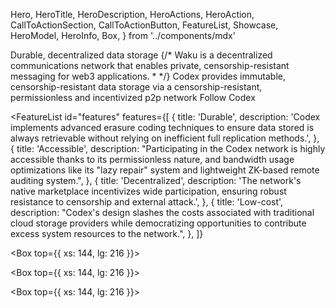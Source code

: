   Hero,
  HeroTitle,
  HeroDescription,
  HeroActions,
  HeroAction,
  CallToActionSection,
  CallToActionButton,
  FeatureList,
  Showcase,
  HeroModel,
  HeroInfo,
  Box,
} from '../components/mdx'

<Hero size="medium">
  <HeroInfo>
    <HeroTitle>Durable, decentralized data storage</HeroTitle>
    {/*
        <HeroDescription className={"long"}>
            Waku is a decentralized communications network that enables private, censorship-resistant messaging for web3
            applications.
        </HeroDescription>
            * */}
    <HeroDescription className={'short'}>
      Codex provides immutable, censorship-resistant data storage via a
      censorship-resistant, permissionless and incentivized p2p network
    </HeroDescription>
    <HeroActions>
      <HeroAction href="https://twitter.com/Codex_storage" target="_blank">
        Follow Codex
      </HeroAction>
    </HeroActions>
  </HeroInfo>
  <HeroModel
    modelId={'architecture05'}
    mode={'simple'}
    rotateSpeed={0.04}
    startY={'top'}
    asciiConfig={{
      characters: ' + ^ ^%%%0 -a @@@ ###',
    }}
  />
</Hero>

<FeatureList
  id="features"
  features={[
    {
      title: 'Durable',
      description:
        'Codex implements advanced erasure coding techniques to ensure data stored is always retrievable without relying on inefficient full replication methods.',
    },
    {
      title: 'Accessible',
      description:
        "Participating in the Codex network is highly accessible thanks to its permissionless nature, and bandwidth usage optimizations like its \"lazy repair\" system and lightweight ZK-based remote auditing system.",
    },
    {
      title: 'Decentralized',
      description:
        'The network\'s native marketplace incentivizes wide participation, ensuring robust resistance to censorship and external attack.',
    },
    {
      title: 'Low-cost',
      description:
        "Codex's design slashes the costs associated with traditional cloud storage providers while democratizing opportunities to contribute excess system resources to the network.",
    },
  ]}
>
</FeatureList>

<Box top={{ xs: 144, lg: 216 }}>
  <CallToActionSection
    title="Used by"
    columns={2}
    description="Codex is still under development as part of the Logos Collective's tech stack. Logos builds shared public infrastructure to provide trust-minimized, corruption-resistant governing services and social institutions to underserved citizens."
  />
</Box>

<Box top={{ xs: 144, lg: 216 }}>
  <CallToActionSection
    title="Contributors"
    columns={1}
    description="The contributors building Codex draw on decades of collective software development experience with household names from within the traditional technology and blockchain sectors."
    label="Read more"
    href="/about/team"
    target="_self"
  />
</Box>

<Box top={{ xs: 144, lg: 216 }}>
  <CallToActionSection
    title="Development roadmap"
    description="Codex currently exists as a proof-of-concept network and aims to release its beta version, codenamed Katana, by the end of Q4, 2023. To get there, the team will deliver a second and third PoC client, each of which will introduce progressively more advanced features."
    label="Read more"
    href="/about/roadmap"
    target="_self"
  />
</Box>
